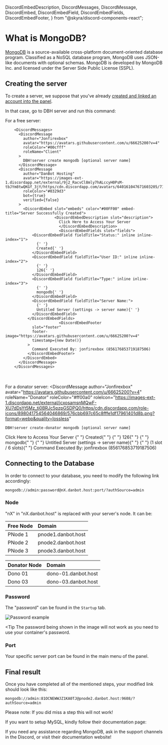   DiscordEmbedDescription,
  DiscordMessages,
  DiscordMessage,
  DiscordEmbed,
  DiscordEmbedField,
  DiscordEmbedFields,
  DiscordEmbedFooter,
} from "@skyra/discord-components-react";

# What is MongoDB?

[MongoDB](https://www.mongodb.com/) is a source-available cross-platform document-oriented database program. Classified as a NoSQL database program, MongoDB uses JSON-like documents with optional schemas. MongoDB is developed by MongoDB Inc. and licensed under the Server Side Public License (SSPL).

<Redirect
  href="https://en.wikipedia.org/wiki/MongoDB"
  label="Source: Wikipedia"
/>

## Creating the server

To create a server, we suppose that you've already [created and linked an account into the panel](/getting-started).

In that case, go to DBH server and run this command:

For a free server:

        <DiscordMessages>
          <DiscordMessage
            author="Jonfirexbox"
            avatar="https://avatars.githubusercontent.com/u/66625200?v=4"
            roleColor="#00cfff"
            roleName="Client"
          >
            DBH!server create mongodb [optional server name]
          </DiscordMessage>
          <DiscordMessage
            author="DanBot Hosting"
            avatar="https://images-ext-1.discordapp.net/external/9j2_RacvCl8mly7hALccyH0PsM-tbJYm8twQKGf_3jY/https/cdn.discordapp.com/avatars/640161047671603205/718aa5783508125a02e3b244a1bf096e.png"
            roleColor="#0329d3"
            bot={true}
            verified={false}
          >
            <DiscordEmbed slot="embeds" color="#00FF00" embed-title="Server Successfully Created">
    					  <DiscordEmbedDescription slot="description">
    						Click Here to Access Your Server
    						</DiscordEmbedDescription>
    						<DiscordEmbedFields slot="fields">
                <DiscordEmbedField fieldTitle="Status:" inline inline-index="1">
                  {' '}
                  Created{' '}
                </DiscordEmbedField>
                <DiscordEmbedField fieldTitle="User ID:" inline inline-index="2">
                  {' '}
                  126{' '}
                </DiscordEmbedField>
                <DiscordEmbedField fieldTitle="Type:" inline inline-index="3">
                  {' '}
                  mongodb{' '}
                </DiscordEmbedField>
                <DiscordEmbedField fieldTitle="Server Name:">
                  {' '}
                  Untitled Server (settings -> server name){' '}
                </DiscordEmbedField>
              </DiscordEmbedFields>
    						<DiscordEmbedFooter
                slot="footer"
                footer-image="https://avatars.githubusercontent.com/u/66625200?v=4"
                timestamp={new Date()}
              >
                Command Executed By: jonfirexbox (856176853719187506)
              </DiscordEmbedFooter>
            </DiscordEmbed>
          </DiscordMessage>
        </DiscordMessages>

<br></br>
For a donator server:
<DiscordMessages>
  <DiscordMessage
    author="Jonfirexbox"
    avatar="https://avatars.githubusercontent.com/u/66625200?v=4"
    roleName="Donator"
    roleColor="#ff00a0"
    roleIcon="https://images-ext-1.discordapp.net/external/jcxosamsnMQwF-XU7dDsYt5Mz_ti0BRJc5pzpGSDPQ0/https/cdn.discordapp.com/role-icons/898041754564046869/576cbb697c65c8fffe1df17961401d8b.png?format=webp&quality=lossless"
  >
    DBH!server create-donator mongodb [optional server name]
  </DiscordMessage>
  <DiscordMessage
    author="DanBot Hosting"
    avatar="https://images-ext-1.discordapp.net/external/9j2_RacvCl8mly7hALccyH0PsM-tbJYm8twQKGf_3jY/https/cdn.discordapp.com/avatars/640161047671603205/718aa5783508125a02e3b244a1bf096e.png"
    roleColor="#0329d3"
    bot={true}
    verified={false}
  >
    <DiscordEmbed
      slot="embeds"
      color="#00FF00"
      embed-title="Server Successfully Created"
    >
      <DiscordEmbedDescription slot="description">
        Click Here to Access Your Server
      </DiscordEmbedDescription>
      <DiscordEmbedFields slot="fields">
        <DiscordEmbedField fieldTitle="Status:" inline inline-index="1">
          {" "}
          Created{" "}
        </DiscordEmbedField>
        <DiscordEmbedField fieldTitle="User ID:" inline inline-index="2">
          {" "}
          126{" "}
        </DiscordEmbedField>
        <DiscordEmbedField fieldTitle="Type:" inline inline-index="3">
          {" "}
          mongodb{" "}
        </DiscordEmbedField>
        <DiscordEmbedField fieldTitle="Server Name:">
          {" "}
          Untitled Server (settings -> server name){" "}
        </DiscordEmbedField>
        <DiscordEmbedField fieldTitle="Slots Used:">
          {" "}
          (1 slot / 6 slots){" "}
        </DiscordEmbedField>
      </DiscordEmbedFields>
      <DiscordEmbedFooter
        slot="footer"
        footer-image="https://avatars.githubusercontent.com/u/66625200?v=4"
        timestamp={new Date()}
      >
        Command Executed By: jonfirexbox (856176853719187506)
      </DiscordEmbedFooter>
    </DiscordEmbed>
  </DiscordMessage>
</DiscordMessages>

## Connecting to the Database

In order to connect to your database, you need to modify the following link accordingly:
```text
mongodb://admin:password@nX.danbot.host:port/?authSource=admin
```

### Node

"nX" in "nX.danbot.host" is replaced with your server's node. It can be:

| Free Node | Domain             |
| :-------- | :----------------- |
| PNode 1   | pnode1.danbot.host |
| PNode 2   | pnode2.danbot.host |
| PNode 3   | pnode3.danbot.host |

| Donator Node | Domain              |
| :----------- | :------------------ |
| Dono 01      | dono-01.danbot.host |
| Dono 03      | dono-03.danbot.host |

### Password

The "password" can be found in the `Startup` tab.

![Password example](/content/databases/postgres.png)

<Tip
  The password being shown in the image will not work as you need to use your container's password.
</Tip>

### Port

Your specific server port can be found in the main menu of the panel.

## Final result

Once you have completed all of the mentioned steps, your modified link should look like this:

```text
mongodb://admin:81OCNEWWJZ1KA0TJ@pnode2.danbot.host:9608/?authSource=admin
```

<Tip>Please note: If you did miss a step this will not work!</Tip>

If you want to setup MySQL, kindly follow their documentation page:
<Redirect href="https://dev.mysql.com/doc/" label="MySQL Docs" />

If you need any assistance regarding MongoDB, ask in the support channels in the Discord, or visit their documentation website!
<Redirect href="https://www.mongodb.com/docs/" label="MongoDB Docs" />
